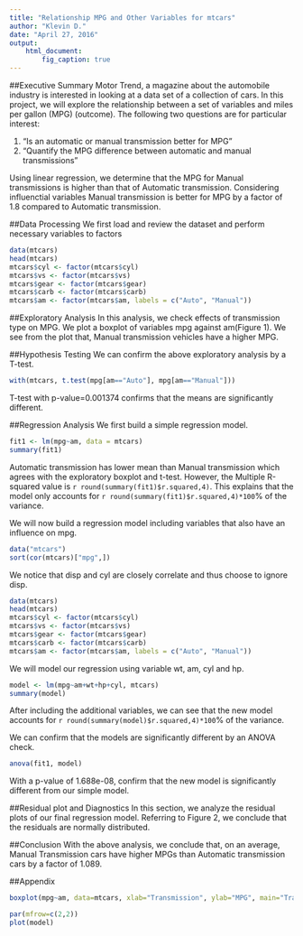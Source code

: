 ```yaml
---
title: "Relationship MPG and Other Variables for mtcars"
author: "Klevin D."
date: "April 27, 2016"
output:
    html_document:
        fig_caption: true
---
```

##Executive Summary
Motor Trend, a magazine about the automobile industry is interested in looking at a data set of a collection of cars. In this project, we will explore the relationship between a set of variables and miles per gallon (MPG) (outcome). The following two questions are for particular interest:

1. “Is an automatic or manual transmission better for MPG”
2. "Quantify the MPG difference between automatic and manual transmissions"

Using linear regression, we determine that the MPG for Manual transmissions is higher than that of Automatic transmission. Considering influenctial variables Manual transmission is better for MPG by a factor of 1.8 compared to Automatic transmission.

##Data Processing
We first load and review the dataset and perform necessary variables to factors
```r
data(mtcars)
head(mtcars)
mtcars$cyl <- factor(mtcars$cyl)
mtcars$vs <- factor(mtcars$vs)
mtcars$gear <- factor(mtcars$gear)
mtcars$carb <- factor(mtcars$carb)
mtcars$am <- factor(mtcars$am, labels = c("Auto", "Manual"))
```

##Exploratory Analysis
In this analysis, we check effects of transmission type on MPG. We plot a boxplot of variables mpg against 
am(Figure 1). We see from the plot that, Manual transmission vehicles have a higher MPG.

##Hypothesis Testing
We can confirm the above exploratory analysis by a T-test.
```r
with(mtcars, t.test(mpg[am=="Auto"], mpg[am=="Manual"]))
```
T-test with p-value=0.001374 confirms that the means are significantly different.

##Regression Analysis
We first build a simple regression model.
```r
fit1 <- lm(mpg~am, data = mtcars)
summary(fit1)
```
Automatic transmission has lower mean than Manual transmission which agrees with the exploratory boxplot and t-test. However, the Multiple R-squared value is `r round(summary(fit1)$r.squared,4)`. This explains that the model only accounts for `r round(summary(fit1)$r.squared,4)*100`% of the variance.

We will now build a regression model including variables that also have an influence on mpg. 
```r
data("mtcars")
sort(cor(mtcars)["mpg",])
```
We notice that disp and cyl are closely correlate and thus choose to ignore disp.

```r
data(mtcars)
head(mtcars)
mtcars$cyl <- factor(mtcars$cyl)
mtcars$vs <- factor(mtcars$vs)
mtcars$gear <- factor(mtcars$gear)
mtcars$carb <- factor(mtcars$carb)
mtcars$am <- factor(mtcars$am, labels = c("Auto", "Manual"))
```

We will model our regression using variable wt, am, cyl and hp.
```r
model <- lm(mpg~am+wt+hp+cyl, mtcars)
summary(model)
```
After including the additional variables, we can see that the new model accounts for `r round(summary(model)$r.squared,4)*100`% of the variance.

We can confirm that the models are significantly different by an ANOVA check.
```r
anova(fit1, model)
```
With a p-value of 1.688e-08, confirm that the new model is significantly different from our simple model.

##Residual plot and Diagnostics
In this section, we analyze the residual plots of our final regression model. Referring to Figure 2, 
we conclude that the residuals are normally distributed.

##Conclusion
With the above analysis, we conclude that, on an average, Manual Transmission cars have higher MPGs than Automatic transmission cars by a factor of 1.089. 


##Appendix
```r
boxplot(mpg~am, data=mtcars, xlab="Transmission", ylab="MPG", main="Transmission vs. MPG")
```


```r
par(mfrow=c(2,2))
plot(model)
```